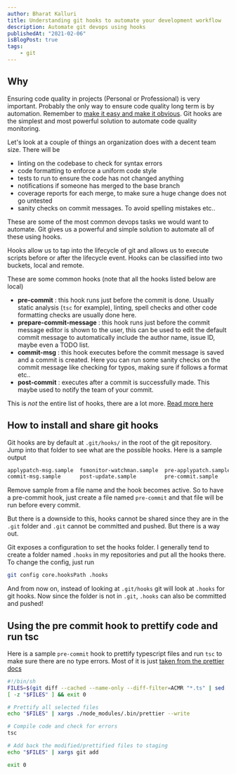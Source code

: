 ```yaml
---
author: Bharat Kalluri
title: Understanding git hooks to automate your development workflow
description: Automate git devops using hooks
publishedAt: "2021-02-06"
isBlogPost: true
tags:
    - git
---
```


## Why

Ensuring code quality in projects (Personal or Professional) is very important. Probably the only way to ensure code
quality long term is by automation. Remember to [make it easy and make it obvious](/post/atomic-habits). Git hooks are
the simplest and most powerful solution to automate code quality monitoring.

Let's look at a couple of things an organization does with a decent team size. There will be

-   linting on the codebase to check for syntax errors
-   code formatting to enforce a uniform code style
-   tests to run to ensure the code has not changed anything
-   notifications if someone has merged to the base branch
-   coverage reports for each merge, to make sure a huge change does not go untested
-   sanity checks on commit messages. To avoid spelling mistakes etc..

These are some of the most common devops tasks we would want to automate. Git gives us a powerful and simple solution to
automate all of these using hooks.

Hooks allow us to tap into the lifecycle of git and allows us to execute scripts before or after the lifecycle event.
Hooks can be classified into two buckets, local and remote.

These are some common hooks (note that all the hooks listed below are local)

-   **pre-commit** : this hook runs just before the commit is done. Usually static analysis (`tsc` for example),
    linting, spell checks and other code formatting checks are usually done here.
-   **prepare-commit-message** : this hook runs just before the commit message editor is shown to the user, this can be
    used to edit the default commit message to automatically include the author name, issue ID, maybe even a TODO list.
-   **commit-msg** : this hook executes before the commit message is saved and a commit is created. Here you can run
    some sanity checks on the commit message like checking for typos, making sure if follows a format etc..
-   **post-commit** : executes after a commit is successfully made. This maybe used to notify the team of your commit.

This is _not_ the entire list of hooks, there are a lot more. [Read more
here](https://git-scm.com/book/en/v2/Customizing-Git-Git-Hooks)

## How to install and share git hooks

Git hooks are by default at `.git/hooks/` in the root of the git repository. Jump into that folder to see what are the
possible hooks. Here is a sample output

```sh
applypatch-msg.sample  fsmonitor-watchman.sample  pre-applypatch.sample  pre-merge-commit.sample    pre-push.sample    pre-receive.sample
commit-msg.sample      post-update.sample         pre-commit.sample      prepare-commit-msg.sample  pre-rebase.sample  update.sample
```

Remove sample from a file name and the hook becomes active. So to have a pre-commit hook, just create a file named
`pre-commit` and that file will be run before every commit.

But there is a downside to this, hooks cannot be shared since they are in the `.git` folder and `.git` cannot be
committed and pushed. But there is a way out.

Git exposes a configuration to set the hooks folder. I generally tend to create a folder named `.hooks` in my
repositories and put all the hooks there. To change the config, just run

```sh
git config core.hooksPath .hooks
```

And from now on, instead of looking at `.git/hooks` git will look at `.hooks` for git hooks. Now since the folder is not
in `.git`, `.hooks` can also be committed and pushed!

## Using the pre commit hook to prettify code and run tsc

Here is a sample `pre-commit` hook to prettify typescript files and run `tsc` to make sure there are no type errors.
Most of it is just [taken from the prettier docs](https://prettier.io/docs/en/precommit.html)

```sh
#!/bin/sh
FILES=$(git diff --cached --name-only --diff-filter=ACMR "*.ts" | sed 's| |\\ |g')
[ -z "$FILES" ] && exit 0

# Prettify all selected files
echo "$FILES" | xargs ./node_modules/.bin/prettier --write

# Compile code and check for errors
tsc

# Add back the modified/prettified files to staging
echo "$FILES" | xargs git add

exit 0
```
